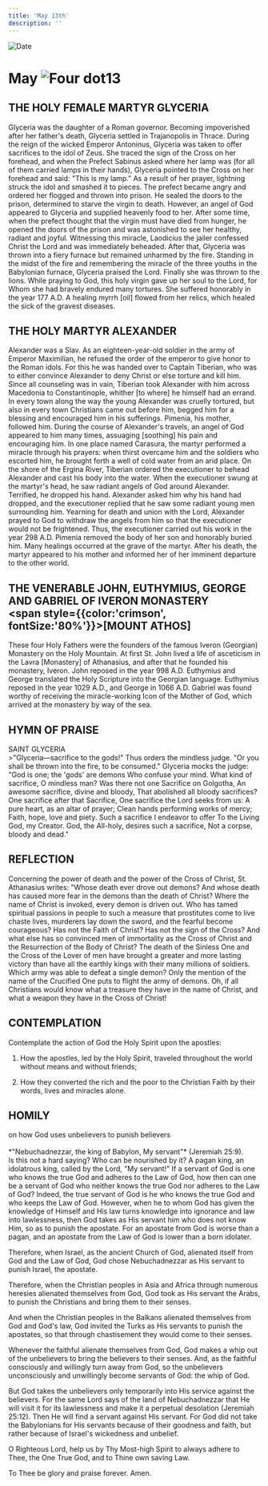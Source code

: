 ```yaml
---
title: 'May 13th'
description: ''
---
```


<RunningHead />
<Image src="/title-imprint.png" height={68} width={50} alt="Date" className="title-imprint"/>

# <div id="date">May <Image className="four-dot" src="/four-dot.png" height={15} width={15} alt="Four dot" />13</div>

## THE HOLY FEMALE MARTYR GLYCERIA

Glyceria was the daughter of a Roman governor. Becoming impoverished after her father's death, Glyceria settled in Trajanopolis in Thrace. During the reign of the wicked Emperor Antoninus, Glyceria was taken to offer sacrifices to the idol of Zeus. She traced the sign of the Cross on her forehead, and when the Prefect Sabinus asked where her lamp was (for all of them carried lamps in their hands), Glyceria pointed to the Cross on her forehead and said: "This is my lamp." As a result of her prayer, lightning struck the idol and smashed it to pieces. The prefect became angry and ordered her flogged and thrown into prison. He sealed the doors to the prison, determined to starve the virgin to death. However, an angel of God appeared to Glyceria and supplied heavenly food to her. After some time, when the prefect thought that the virgin must have died from hunger, he opened the doors of the prison and was astonished to see her healthy, radiant and joyful. Witnessing this miracle, Laodicius the jailer confessed Christ the Lord and was immediately beheaded. After that, Glyceria was thrown into a fiery furnace but remained unharmed by the fire. Standing in the midst of the fire and remembering the miracle of the three youths in the Babylonian furnace, Glyceria praised the Lord. Finally she was thrown to the lions. While praying to God, this holy virgin gave up her soul to the Lord, for Whom she had bravely endured many tortures. She suffered honorably in the year 177 A.D. A healing myrrh [oil] flowed from her relics, which healed the sick of the gravest diseases.

## THE HOLY MARTYR ALEXANDER

Alexander was a Slav. As an eighteen-year-old soldier in the army of Emperor Maximilian, he refused the order of the emperor to give honor to the Roman idols. For this he was handed over to Captain Tiberian, who was to either convince Alexander to deny Christ or else torture and kill him. Since all counseling was in vain, Tiberian took Alexander with him across Macedonia to Constantinople, whither [to where] he himself had an errand. In every town along the way the young Alexander was cruelly tortured, but also in every town Christians came out before him, begged him for a blessing and encouraged him in his sufferings. Pimenia, his mother, followed him. During the course of Alexander's travels, an angel of God appeared to him many times, assuaging [soothing] his pain and encouraging him. In one place named Carasura, the martyr performed a miracle through his prayers: when thirst overcame him and the soldiers who escorted him, he brought forth a well of cold water from an arid place. On the shore of the Ergina River, Tiberian ordered the executioner to behead Alexander and cast his body into the water. When the executioner swung at the martyr's head, he saw radiant angels of God around Alexander. Terrified, he dropped his hand. Alexander asked him why his hand had dropped, and the executioner replied that he saw some radiant young men surrounding him. Yearning for death and union with the Lord, Alexander prayed to God to withdraw the angels from him so that the executioner would not be frightened. Thus, the executioner carried out his work in the year 298 A.D. Pimenia removed the body of her son and honorably buried him. Many healings occurred at the grave of the martyr. After his death, the martyr appeared to his mother and informed her of her imminent departure to the other world.

## THE VENERABLE JOHN, EUTHYMIUS, GEORGE AND GABRIEL OF IVERON MONASTERY <br /><span style={{color:'crimson', fontSize:'80%'}}>[MOUNT ATHOS]</span>

These four Holy Fathers were the founders of the famous Iveron (Georgian) Monastery on the Holy Mountain. At first St. John lived a life of asceticism in the Lavra [Monastery] of Athanasius, and after that he founded his monastery, Iveron. John reposed in the year 998 A.D. Euthymius and George translated the Holy Scripture into the Georgian language. Euthymius reposed in the year 1029 A.D., and George in 1066 A.D. Gabriel was found worthy of receiving the miracle-working Icon of the Mother of God, which arrived at the monastery by way of the sea.


## HYMN OF PRAISE
<div style={{textAlign:'center', color:'crimson', fontWeight:'bold'}}>
SAINT GLYCERIA
</div>
>"Glyceria—sacrifice to the gods!"  
Thus orders the mindless judge.  
"Or you shall be thrown into the fire, to be consumed."  
Glyceria mocks the judge:  
"God is one; the 'gods' are demons  
Who confuse your mind.  
What kind of sacrifice, O mindless man?  
Was there not one Sacrifice on Golgotha,  
An awesome sacrifice, divine and bloody,  
That abolished all bloody sacrifices?  
One sacrifice after that Sacrifice,  
One sacrifice the Lord seeks from us:  
A pure heart, as an altar of prayer;  
Clean hands performing works of mercy;  
Faith, hope, love and piety.  
Such a sacrifice I endeavor to offer  
To the Living God, my Creator.  
God, the All-holy, desires such a sacrifice,  
Not a corpse, bloody and dead."  


## REFLECTION

Concerning the power of death and the power of the Cross of Christ, St. Athanasius writes: "Whose death ever drove out demons? And whose death has caused more fear in the demons than the death of Christ? Where the name of Christ is invoked, every demon is driven out. Who has tamed spiritual passions in people to such a measure that prostitutes come to live chaste lives, murderers lay down the sword, and the fearful become courageous? Has not the Faith of Christ? Has not the sign of the Cross? And what else has so convinced men of immortality as the Cross of Christ and the Resurrection of the Body of Christ? The death of the Sinless One and the Cross of the Lover of men have brought a greater and more lasting victory than have all the earthly kings with their many millions of soldiers. Which army was able to defeat a single demon? Only the mention of the name of the Crucified One puts to flight the army of demons. Oh, if all Christians would know what a treasure they have in the name of Christ, and what a weapon they have in the Cross of Christ!


## CONTEMPLATION

Contemplate the action of God the Holy Spirit upon the apostles:

1. How the apostles, led by the Holy Spirit, traveled throughout the world without means and without friends;

2. How they converted the rich and the poor to the Christian Faith by their words, lives and miracles alone.


## HOMILY
<div style={{textAlign:'center', color:'crimson', fontWeight:'bold'}}>
on how God uses unbelievers to punish believers
</div><br />
<div style={{textAlign:'right'}}>
*"Nebuchadnezzar, the king of Babylon, My servant"* (Jeremiah 25:9).
</div>
Is this not a hard saying? Who can be nourished by it? A pagan king, an idolatrous king, called by the Lord, "My servant!" If a servant of God is one who knows the true God and adheres to the Law of God, how then can one be a servant of God who neither knows the true God nor adheres to the Law of God? Indeed, the true servant of God is he who knows the true God and who keeps the Law of God. However, when he to whom God has given the knowledge of Himself and His law turns knowledge into ignorance and law into lawlessness, then God takes as His servant him who does not know Him, so as to punish the apostate. For an apostate from God is worse than a pagan, and an apostate from the Law of God is lower than a born idolater.

Therefore, when Israel, as the ancient Church of God, alienated itself from God and the Law of God, God chose Nebuchadnezzar as His servant to punish Israel, the apostate.

Therefore, when the Christian peoples in Asia and Africa through numerous heresies alienated themselves from God, God took as His servant the Arabs, to punish the Christians and bring them to their senses.

And when the Christian peoples in the Balkans alienated themselves from God and God's law, God invited the Turks as His servants to punish the apostates, so that through chastisement they would come to their senses.

Whenever the faithful alienate themselves from God, God makes a whip out of the unbelievers to bring the believers to their senses. And, as the faithful consciously and willingly turn away from God, so the unbelievers unconsciously and unwillingly become servants of God: the whip of God.

But God takes the unbelievers only temporarily into His service against the believers. For the same Lord says of the land of Nebuchadnezzar that He will visit it for its lawlessness and make it a perpetual desolation (Jeremiah 25:12). Then He will find a servant against His servant. For God did not take the Babylonians for His servants because of their goodness and faith, but rather because of Israel's wickedness and unbelief.

O Righteous Lord, help us by Thy Most-high Spirit to always adhere to Thee, the One True God, and to Thine own saving Law.

To Thee be glory and praise forever. Amen.